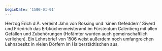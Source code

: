 ```yaml
---
beginDate: '1506-01-01'
---
```


Herzog Erich d.Ä. verleiht Jahn von Rössing und 'sinen Gefeddern' Siverd und
Friedrich das Erbküchenmeisteramt im Fürstentum Calenberg mit allen Gefällen und
Zubehörungen (Hofämter wurden auch gemeinschaftlich verliehen). Ein Lehnsbrief
von 1506 weist außerdem noch umfangreichen Lehnsbesitz in vielen Dörfern im
Halberstädtischen aus.
